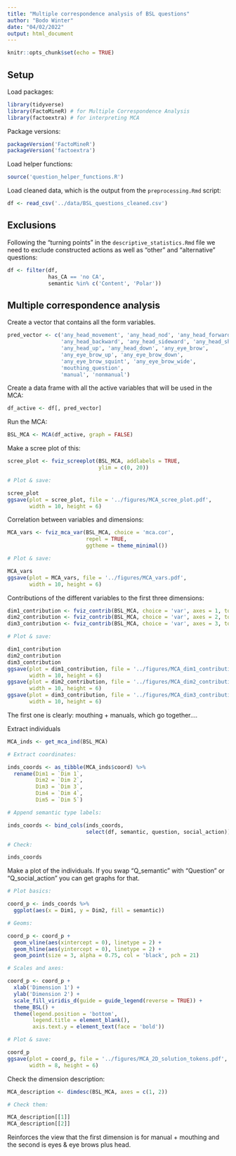 ```yaml
---
title: "Multiple correspondence analysis of BSL questions"
author: "Bodo Winter"
date: "04/02/2022"
output: html_document
---
```


```r
knitr::opts_chunk$set(echo = TRUE)
```

## Setup

Load packages:

```r
library(tidyverse)
library(FactoMineR) # for Multiple Correspondence Analysis
library(factoextra) # for interpreting MCA
```

Package versions:

```r
packageVersion('FactoMineR')
packageVersion('factoextra')
```

Load helper functions:

```r
source('question_helper_functions.R')
```

Load cleaned data, which is the output from the `preprocessing.Rmd` script:

```r
df <- read_csv('../data/BSL_questions_cleaned.csv')
```


## Exclusions

Following the "turning points" in the `descriptive_statistics.Rmd` file we need to exclude constructed actions as well as "other" and "alternative" questions:

```r
df <- filter(df,
             has_CA == 'no CA',
             semantic %in% c('Content', 'Polar'))
```

## Multiple correspondence analysis

Create a vector that contains all the form variables.

```r
pred_vector <- c('any_head_movement', 'any_head_nod', 'any_head_forward',
                 'any_head_backward', 'any_head_sideward', 'any_head_shake',
                 'any_head_up', 'any_head_down', 'any_eye_brow',
                 'any_eye_brow_up', 'any_eye_brow_down',
                 'any_eye_brow_squint', 'any_eye_brow_wide',
                 'mouthing_question',
                 'manual', 'nonmanual')
```

Create a data frame with all the active variables that will be used in the MCA:

```r
df_active <- df[, pred_vector]
```

Run the MCA:

```r
BSL_MCA <- MCA(df_active, graph = FALSE)
```

Make a scree plot of this:

```r
scree_plot <- fviz_screeplot(BSL_MCA, addlabels = TRUE,
                             ylim = c(0, 20))

# Plot & save:

scree_plot
ggsave(plot = scree_plot, file = '../figures/MCA_scree_plot.pdf',
       width = 10, height = 6)
```

Correlation between variables and dimensions:

```r
MCA_vars <- fviz_mca_var(BSL_MCA, choice = 'mca.cor',
                         repel = TRUE,
                         ggtheme = theme_minimal())

# Plot & save:

MCA_vars
ggsave(plot = MCA_vars, file = '../figures/MCA_vars.pdf',
       width = 10, height = 6)
```

Contributions of the different variables to the first three dimensions:

```r
dim1_contribution <- fviz_contrib(BSL_MCA, choice = 'var', axes = 1, top = 15)
dim2_contribution <- fviz_contrib(BSL_MCA, choice = 'var', axes = 2, top = 15)
dim3_contribution <- fviz_contrib(BSL_MCA, choice = 'var', axes = 3, top = 15)

# Plot & save:

dim1_contribution
dim2_contribution
dim3_contribution
ggsave(plot = dim1_contribution, file = '../figures/MCA_dim1_contributions.pdf',
       width = 10, height = 6)
ggsave(plot = dim2_contribution, file = '../figures/MCA_dim2_contributions.pdf',
       width = 10, height = 6)
ggsave(plot = dim3_contribution, file = '../figures/MCA_dim3_contributions.pdf',
       width = 10, height = 6)
```

The first one is clearly: mouthing + manuals, which go together....

Extract individuals

```r
MCA_inds <- get_mca_ind(BSL_MCA)

# Extract coordinates:

inds_coords <- as_tibble(MCA_inds$coord) %>% 
  rename(Dim1 = `Dim 1`,
         Dim2 = `Dim 2`,
         Dim3 = `Dim 3`,
         Dim4 = `Dim 4`,
         Dim5 = `Dim 5`)

# Append semantic type labels:

inds_coords <- bind_cols(inds_coords,
                         select(df, semantic, question, social_action))

# Check:

inds_coords
```

Make a plot of the individuals. If you swap "Q_semantic" with "Question" or "Q_social_action" you can get graphs for that.

```r
# Plot basics:

coord_p <- inds_coords %>%
  ggplot(aes(x = Dim1, y = Dim2, fill = semantic))

# Geoms:

coord_p <- coord_p +
  geom_vline(aes(xintercept = 0), linetype = 2) +
  geom_hline(aes(yintercept = 0), linetype = 2) +
  geom_point(size = 3, alpha = 0.75, col = 'black', pch = 21)

# Scales and axes:

coord_p <- coord_p +
  xlab('Dimension 1') +
  ylab('Dimension 2') +
  scale_fill_viridis_d(guide = guide_legend(reverse = TRUE)) +
  theme_BSL() +
  theme(legend.position = 'bottom',
        legend.title = element_blank(),
        axis.text.y = element_text(face = 'bold'))

# Plot & save:

coord_p
ggsave(plot = coord_p, file = '../figures/MCA_2D_solution_tokens.pdf',
       width = 8, height = 6)
```

Check the dimension description:

```r
MCA_description <- dimdesc(BSL_MCA, axes = c(1, 2))

# Check them:

MCA_description[[1]]
MCA_description[[2]]
```

Reinforces the view that the first dimension is for manual + mouthing and the second is eyes & eye brows plus head.



